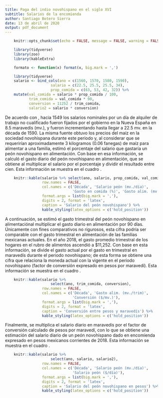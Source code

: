 ```yaml
---
title: Paga del indio novohispano en el siglo XVI
subtitle: Salarios de la encomienda
author: Santiago Botero Sierra
date: 13 de abril de 2020
output: pdf_document
---
```


```r
    knitr::opts_chunk$set(echo = FALSE, message = FALSE, warning = FALSE)

    library(tidyverse)
    library(zoo)
    library(kableExtra)

    formato <- function(x) format(x, big.mark = ',')

    library(tidyverse)
    salario <- bind_cols(ano = c(1560, 1570, 1580, 1590),
                     salario = c(22.5, 25.5, 25.5, 34),
                     prop_comida = c(63, 53, 42, 32)) %>%
    mutate(val_comida = salario * prop_comida / 100,
           trim_comida = val_comida * 90,
           conversion = 11252 / trim_comida,
           salario2 = salario * conversion)
```

De acuerdo con \citeauthor{art:encomienda}, hacia 1549 los salarios nominales por
un día de alquiler de trabajo no cualificado fueron fijados por el gobierno en
la Nueva España en 8.5 maravedís (mv.), y fueron incrementando hasta llegar a
22.5 mv. en la década de 1590. La misma fuente obtuvo los precios del maíz en
la sociedad novohispana durante este periodo y, al considerar que se requerirían
aproximadamente 3 kilogramos (0.06 fanegas) de maíz para alimentar a una
familia, estimó el porcentaje del salario que gastaría un peón novohispano en
alimentación.\autocite[45--47, 55--56]{art:encomienda} Con base en esa
información, se calculó el gasto diario del peón novohispano en alimentación,
que se obtiene al multiplicar el salario por el porcentaje y dividir el
resultado entre cien. Esta información se muestra en el cuadro \ref{tab:gasto}.

```r
    knitr::kable(salario %>% select(ano, salario, prop_comida, val_comida),
                 row.names = FALSE,
                 col.names = c('Década', 'Salario peón (mv./día)',
                               'Gasto en comida (%)', 'Gasto alim. (mv./día)'),
                 format.args = list(big.mark = ','),
                 digits = 2, format = 'latex',
                 caption = 'Salario del peón novohispano') %>%
                 kable_styling(latex_options = c('hold_position'))
```

A continuación, se estimó el gasto trimestral del peón novohispano en
alimentaciónal multiplicar el gasto diario en alimentación por 90 días.
Únicamente con fines comparativos no rigurosos, esta  cifra podría ser
comparable con el gasto trimestral en alimentación de las  familias mexicanas
actuales.  En el año 2018, el gasto promedio trimestral de los hogares en el
rubro de alimentos ascendió a $11,252.\autocite{web:enigh} Con base en esta
información, se divide el gasto actual por el gasto en trimestral en maravedís
durante el periodo novohispano; de esta forma se obtiene una cifra que relaciona
la moneda actual con la vigente en el periodo novohispano (factor de conversión
expresado en pesos por maravedí). Esta información se muestra en el cuadro
\ref{tab:salario}.

```r
    knitr::kable(salario %>%
                     select(ano, trim_comida, conversion),
                 row.names = FALSE,
                 col.names = c('Década', 'Gasto alim. (mv./trim)',
                               'Conversión ($/mv.)'),
                 format.args = list(big.mark = ','),
                 digits = 2, format = 'latex',
                 caption = 'Conversión entre pesos y maravedís') %>%
                 kable_styling(latex_options = c('hold_position'))
```

Finalmente, se multiplica el salario diario en maravedís por el factor de
conversión calculado de pesos por maravedí, con lo que se obtiene una estimación
del salario diario de un peón novohispano dado en encomienda expresado en pesos
mexicanos corrientes de 2018. Esta información se muestra en el cuadro
\ref{tab:salario2}.


```r
    knitr::kable(salario %>%
                     select(ano, salario, salario2),
                 row.names = FALSE,
                 col.names = c('Década', 'Salario peón (mv./día)',
                               'Salario peón ($/día)'),
                 format.args = list(big.mark = ','),
                 digits = 2, format = 'latex',
                 caption = 'Salario del peón novohispano en pesos') %>%
                 kable_styling(latex_options = c('hold_position'))
```
